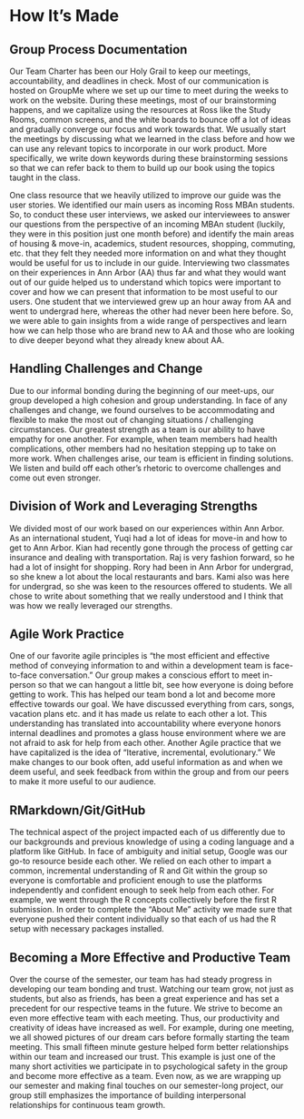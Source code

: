 # How It's Made
## Group Process Documentation
Our Team Charter has been our Holy Grail to keep our meetings, accountability, and deadlines in check. Most of our communication is hosted on GroupMe where we set up our time to meet during the weeks to work on the website. During these meetings, most of our brainstorming happens, and we capitalize using the resources at Ross like the Study Rooms, common screens, and the white boards to bounce off a lot of ideas and gradually converge our focus and work towards that. We usually start the meetings by discussing what we learned in the class before and how we can use any relevant topics to incorporate in our work product. More specifically, we write down keywords during these brainstorming sessions so that we can refer back to them to build up our book using the topics taught in the class.

One class resource that we heavily utilized to improve our guide was the user stories. We identified our main users as incoming Ross MBAn students. So, to conduct these user interviews, we asked our interviewees to answer our questions from the perspective of an incoming MBAn student (luckily, they were in this position just one month before) and identify the main areas of housing & move-in, academics, student resources, shopping, commuting, etc. that they felt they needed more information on and what they thought would be useful for us to include in our guide. Interviewing two classmates on their experiences in Ann Arbor (AA) thus far and what they would want out of our guide helped us to understand which topics were important to cover and how we can present that information to be most useful to our users. One student that we interviewed grew up an hour away from AA and went to undergrad here, whereas the other had never been here before. So, we were able to gain insights from a wide range of perspectives and learn how we can help those who are brand new to AA and those who are looking to dive deeper beyond what they already knew about AA. 

## Handling Challenges and Change
Due to our informal bonding during the beginning of our meet-ups, our group developed a high cohesion and group understanding. In face of any challenges and change, we found ourselves to be accommodating and flexible to make the most out of changing situations / challenging circumstances. Our greatest strength as a team is our ability to have empathy for one another. For example, when team members had health complications, other members had no hesitation stepping up to take on more work. When challenges arise, our team is efficient in finding solutions. We listen and build off each other's rhetoric to overcome challenges and come out even stronger.

## Division of Work and Leveraging Strengths
We divided most of our work based on our experiences within Ann Arbor. As an international student, Yuqi had a lot of ideas for move-in and how to get to Ann Arbor. Kian had recently gone through the process of getting car insurance and dealing with transportation. Raj is very fashion forward, so he had a lot of insight for shopping. Rory had been in Ann Arbor for undergrad, so she knew a lot about the local restaurants and bars. Kami also was here for undergrad, so she was keen to the resources offered to students. We all chose to write about something that we really understood and I think that was how we really leveraged our strengths. 

## Agile Work Practice
One of our favorite agile principles is "the most efficient and effective method of conveying information to and within a development team is face-to-face conversation." Our group makes a conscious effort to meet in-person so that we can hangout a little bit, see how everyone is doing before getting to work. This has helped our team bond a lot and become more effective towards our goal. We have  discussed everything from cars, songs, vacation plans etc. and it has made us relate to each other a lot. This understanding has translated into accountability where everyone honors internal deadlines and promotes a glass house environment where we are not afraid to ask for help from each other. Another Agile practice that we have capitalized is the idea of "Iterative, incremental, evolutionary." We make changes to our book often, add useful information as and when we deem useful, and seek feedback from within the group and from our peers to make it more useful to our audience.

## RMarkdown/Git/GitHub
The technical aspect of the project impacted each of us differently due to our backgrounds and previous knowledge of using a coding language and a platform like GitHub. In face of ambiguity and initial setup, Google was our go-to resource beside each other. We relied on each other to impart a common, incremental understanding of R and Git within the group so everyone is comfortable and proficient enough to use the platforms independently and confident enough to seek help from each other. For example, we went through the R concepts collectively before the first R submission. In order to complete the "About Me" activity we made sure that everyone pushed their content individually so that each of us had the R setup with necessary packages installed.

## Becoming a More Effective and Productive Team
Over the course of the semester, our team has had steady progress in developing our team bonding and trust. Watching our team grow, not just as students, but also as friends, has been a great experience and has set a precedent for our respective teams in the future. We strive to become an even more effective team with each meeting. Thus, our productivity and creativity of ideas have increased as well. For example, during one meeting, we all showed pictures of our dream cars before formally starting the team meeting. This small fifteen minute gesture helped form better relationships within our team and increased our trust. This example is just one of the many short activities we participate in to psychological safety in the group and become more effective as a team. Even now, as we are wrapping up our semester and making final touches on our semester-long project, our group still emphasizes the importance of building interpersonal relationships for continuous team growth. 




